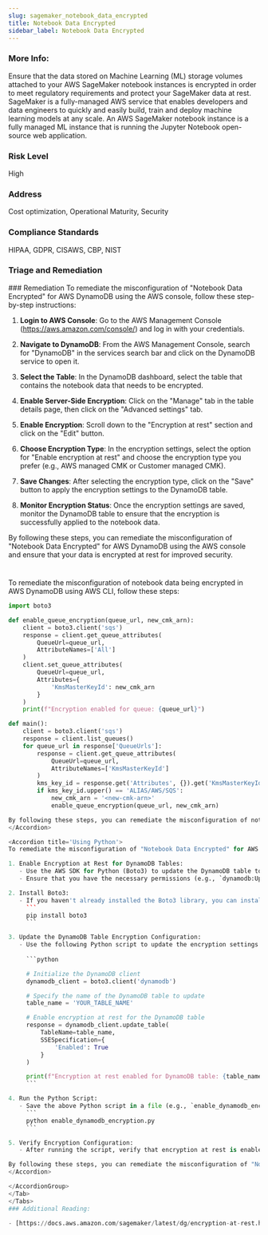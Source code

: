 ```yaml
---
slug: sagemaker_notebook_data_encrypted
title: Notebook Data Encrypted
sidebar_label: Notebook Data Encrypted
---
```


### More Info:

Ensure that the data stored on Machine Learning (ML) storage volumes attached to your AWS SageMaker notebook instances is encrypted in order to meet regulatory requirements and protect your SageMaker data at rest. SageMaker is a fully-managed AWS service that enables developers and data engineers to quickly and easily build, train and deploy machine learning models at any scale. An AWS SageMaker notebook instance is a fully managed ML instance that is running the Jupyter Notebook open-source web application.

### Risk Level

High

### Address

Cost optimization, Operational Maturity, Security

### Compliance Standards

HIPAA, GDPR, CISAWS, CBP, NIST


### Triage and Remediation
<Tabs>
<Tab title='Remediation'>
### Remediation

<AccordionGroup>
<Accordion title='Using Console' defaultOpen='true'>
To remediate the misconfiguration of "Notebook Data Encrypted" for AWS DynamoDB using the AWS console, follow these step-by-step instructions:

1. **Login to AWS Console**: Go to the AWS Management Console (https://aws.amazon.com/console/) and log in with your credentials.

2. **Navigate to DynamoDB**: From the AWS Management Console, search for "DynamoDB" in the services search bar and click on the DynamoDB service to open it.

3. **Select the Table**: In the DynamoDB dashboard, select the table that contains the notebook data that needs to be encrypted.

4. **Enable Server-Side Encryption**: Click on the "Manage" tab in the table details page, then click on the "Advanced settings" tab.

5. **Enable Encryption**: Scroll down to the "Encryption at rest" section and click on the "Edit" button.

6. **Choose Encryption Type**: In the encryption settings, select the option for "Enable encryption at rest" and choose the encryption type you prefer (e.g., AWS managed CMK or Customer managed CMK).

7. **Save Changes**: After selecting the encryption type, click on the "Save" button to apply the encryption settings to the DynamoDB table.

8. **Monitor Encryption Status**: Once the encryption settings are saved, monitor the DynamoDB table to ensure that the encryption is successfully applied to the notebook data.

By following these steps, you can remediate the misconfiguration of "Notebook Data Encrypted" for AWS DynamoDB using the AWS console and ensure that your data is encrypted at rest for improved security.

#
</Accordion>

<Accordion title='Using CLI'>
To remediate the misconfiguration of notebook data being encrypted in AWS DynamoDB using AWS CLI, follow these steps:

```python
import boto3

def enable_queue_encryption(queue_url, new_cmk_arn):
    client = boto3.client('sqs')
    response = client.get_queue_attributes(
        QueueUrl=queue_url,
        AttributeNames=['All']
    )
    client.set_queue_attributes(
        QueueUrl=queue_url,
        Attributes={
            'KmsMasterKeyId': new_cmk_arn
        }
    )
    print(f"Encryption enabled for queue: {queue_url}")

def main():
    client = boto3.client('sqs')
    response = client.list_queues()
    for queue_url in response['QueueUrls']:
        response = client.get_queue_attributes(
            QueueUrl=queue_url,
            AttributeNames=['KmsMasterKeyId']
        )
        kms_key_id = response.get('Attributes', {}).get('KmsMasterKeyId', '')
        if kms_key_id.upper() == 'ALIAS/AWS/SQS':
            new_cmk_arn = '<new-cmk-arn>'
            enable_queue_encryption(queue_url, new_cmk_arn)

By following these steps, you can remediate the misconfiguration of notebook data being encrypted in AWS DynamoDB using AWS CLI.
</Accordion>

<Accordion title='Using Python'>
To remediate the misconfiguration of "Notebook Data Encrypted" for AWS DynamoDB using Python, you can follow these steps:

1. Enable Encryption at Rest for DynamoDB Tables:
   - Use the AWS SDK for Python (Boto3) to update the DynamoDB table to enable encryption at rest.
   - Ensure that you have the necessary permissions (e.g., `dynamodb:UpdateTable`) to make changes to the DynamoDB table.

2. Install Boto3:
   - If you haven't already installed the Boto3 library, you can install it using pip:
     ```
     pip install boto3
     ```

3. Update the DynamoDB Table Encryption Configuration:
   - Use the following Python script to update the encryption settings for the DynamoDB table. Replace `table_name` with the name of your DynamoDB table.
   
     ```python

     # Initialize the DynamoDB client
     dynamodb_client = boto3.client('dynamodb')

     # Specify the name of the DynamoDB table to update
     table_name = 'YOUR_TABLE_NAME'

     # Enable encryption at rest for the DynamoDB table
     response = dynamodb_client.update_table(
         TableName=table_name,
         SSESpecification={
             'Enabled': True
         }
     )

     print(f"Encryption at rest enabled for DynamoDB table: {table_name}")
     ```

4. Run the Python Script:
   - Save the above Python script in a file (e.g., `enable_dynamodb_encryption.py`) and run it using the Python interpreter.
     ```
     python enable_dynamodb_encryption.py
     ```

5. Verify Encryption Configuration:
   - After running the script, verify that encryption at rest is enabled for the specified DynamoDB table by checking the table settings in the AWS Management Console or using the AWS CLI.

By following these steps, you can remediate the misconfiguration of "Notebook Data Encrypted" for AWS DynamoDB by enabling encryption at rest for the DynamoDB table using Python and the Boto3 SDK.
</Accordion>

</AccordionGroup>
</Tab>
</Tabs>
### Additional Reading:

- [https://docs.aws.amazon.com/sagemaker/latest/dg/encryption-at-rest.html](https://docs.aws.amazon.com/sagemaker/latest/dg/encryption-at-rest.html) 

